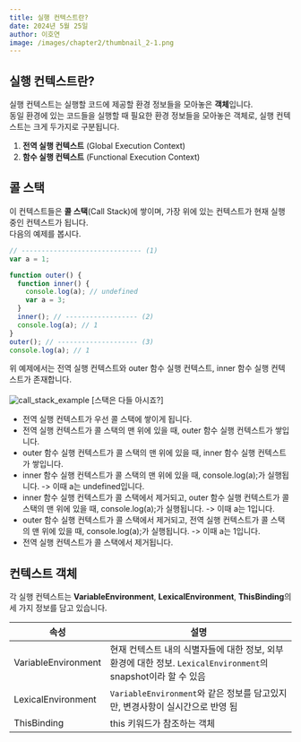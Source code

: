 ```yaml
---
title: 실행 컨텍스트란?
date: 2024년 5월 25일
author: 이호연
image: /images/chapter2/thumbnail_2-1.png
---
```


## 실행 컨텍스트란?

실행 컨텍스트는 실행할 코드에 제공할 환경 정보들을 모아놓은 **객체**입니다. <br/>
동일 환경에 있는 코드들을 실행할 때 필요한 환경 정보들을 모아놓은 객체로, 실행 컨텍스트는 크게 두가지로 구분됩니다.

1. **전역 실행 컨텍스트** (Global Execution Context)
2. **함수 실행 컨텍스트** (Functional Execution Context)

## 콜 스택

이 컨텍스트들은 **콜 스택**(Call Stack)에 쌓이며, 가장 위에 있는 컨텍스트가 현재 실행중인 컨텍스트가 됩니다. <br/>
다음의 예제를 봅시다.

```javascript showLineNumbers copy
// ------------------------------ (1)
var a = 1;

function outer() {
  function inner() {
    console.log(a); // undefined
    var a = 3;
  }
  inner(); // ------------------ (2)
  console.log(a); // 1
}
outer(); // -------------------- (3)
console.log(a); // 1
```

위 예제에서는 전역 실행 컨텍스트와 outer 함수 실행 컨텍스트, inner 함수 실행 컨텍스트가 존재합니다. <br/><br/>
![call_stack_example](/images/chapter2/call_stack_example.png)
[스택은 다들 아시죠?]

- 전역 실행 컨텍스트가 우선 콜 스택에 쌓이게 됩니다.
- 전역 실행 컨텍스트가 콜 스택의 맨 위에 있을 때, outer 함수 실행 컨텍스트가 쌓입니다.
- outer 함수 실행 컨텍스트가 콜 스택의 맨 위에 있을 때, inner 함수 실행 컨텍스트가 쌓입니다.
- inner 함수 실행 컨텍스트가 콜 스택의 맨 위에 있을 때, console.log(a);가 실행됩니다. -> 이때 a는 undefined입니다.
- inner 함수 실행 컨텍스트가 콜 스택에서 제거되고, outer 함수 실행 컨텍스트가 콜 스택의 맨 위에 있을 때, console.log(a);가 실행됩니다. -> 이때 a는 1입니다.
- outer 함수 실행 컨텍스트가 콜 스택에서 제거되고, 전역 실행 컨텍스트가 콜 스택의 맨 위에 있을 때, console.log(a);가 실행됩니다. -> 이때 a는 1입니다.
- 전역 실행 컨텍스트가 콜 스택에서 제거됩니다.

## 컨텍스트 객체

각 실행 컨텍스트는 **VariableEnvironment**, **LexicalEnvironment**, **ThisBinding**의 세 가지 정보를 담고 있습니다.

| 속성                | 설명                                                                                                           |
| ------------------- | -------------------------------------------------------------------------------------------------------------- |
| VariableEnvironment | 현재 컨텍스트 내의 식별자들에 대한 정보, 외부 환경에 대한 정보. `LexicalEnvironment`의 snapshot이라 할 수 있음 |
| LexicalEnvironment  | `VariableEnvironment`와 같은 정보를 담고있지만, 변경사항이 실시간으로 반영 됨                                  |
| ThisBinding         | this 키워드가 참조하는 객체                                                                                    |
